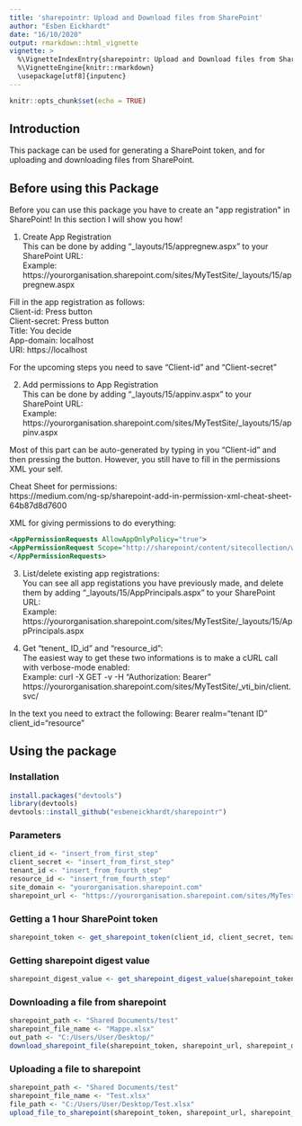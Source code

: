 ```yaml
---
title: 'sharepointr: Upload and Download files from SharePoint'
author: "Esben Eickhardt"
date: "16/10/2020"
output: rmarkdown::html_vignette
vignette: >
  %\VignetteIndexEntry{sharepointr: Upload and Download files from SharePoint}
  %\VignetteEngine{knitr::rmarkdown}
  \usepackage[utf8]{inputenc}
---
```


```r
knitr::opts_chunk$set(echo = TRUE)
```

## Introduction

This package can be used for generating a SharePoint token, and for uploading and downloading files from SharePoint.

## Before using this Package

Before you can use this package you have to create an \"app registration\" in SharePoint! In this section I will show you how!

1. Create App Registration  
This can be done by adding "_layouts/15/appregnew.aspx" to your SharePoint URL:  
Example: https://yourorganisation.sharepoint.com/sites/MyTestSite/_layouts/15/appregnew.aspx  
  
Fill in the app registration as follows:  
Client-id: Press button  
Client-secret: Press button  
Title: You decide  
App-domain: localhost  
URI: https://localhost  
  
For the upcoming steps you need to save "Client-id" and "Client-secret"  
  
2. Add permissions to App Registration  
This can be done by adding "_layouts/15/appinv.aspx" to your SharePoint URL:  
Example: https://yourorganisation.sharepoint.com/sites/MyTestSite/_layouts/15/appinv.aspx

Most of this part can be auto-generated by typing in you "Client-id" and then pressing the button. However, you still have to fill in the permissions XML your self.

Cheat Sheet for permissions:  
https://medium.com/ng-sp/sharepoint-add-in-permission-xml-cheat-sheet-64b87d8d7600

XML for giving permissions to do everything:  
```xml
<AppPermissionRequests AllowAppOnlyPolicy="true">
<AppPermissionRequest Scope="http://sharepoint/content/sitecollection/web" Right="FullControl" />
</AppPermissionRequests>
```

3. List/delete existing app registrations:  
You can see all app registations you have previously made, and delete them by adding "_layouts/15/AppPrincipals.aspx" to your SharePoint URL:  
Example: https://yourorganisation.sharepoint.com/sites/MyTestSite/_layouts/15/AppPrincipals.aspx

4. Get "tenent_ ID_id" and "resource_id":  
The easiest way to get these two informations is to make a cURL call with verbose-mode enabled:  
Example: curl -X GET -v -H "Authorization: Bearer" https://yourorganisation.sharepoint.com/sites/MyTestSite/_vti_bin/client.svc/

In the text you need to extract the following:
Bearer realm="tenant ID"
client_id="resource"

## Using the package
### Installation  

```r
install.packages("devtools")
library(devtools)
devtools::install_github("esbeneickhardt/sharepointr")
```

### Parameters
  
```r
client_id <- "insert_from_first_step"
client_secret <- "insert_from_first_step"
tenant_id <- "insert_from_fourth_step"
resource_id <- "insert_from_fourth_step"
site_domain <- "yourorganisation.sharepoint.com"
sharepoint_url <- "https://yourorganisation.sharepoint.com/sites/MyTestSite"
```

### Getting a 1 hour SharePoint token
  
```r
sharepoint_token <- get_sharepoint_token(client_id, client_secret, tenant_id, resource_id, site_domain)
```

### Getting sharepoint digest value
  
```r
sharepoint_digest_value <- get_sharepoint_digest_value(sharepoint_token, sharepoint_url)
```

### Downloading a file from sharepoint
  
```r
sharepoint_path <- "Shared Documents/test"
sharepoint_file_name <- "Mappe.xlsx"
out_path <- "C:/Users/User/Desktop/"
download_sharepoint_file(sharepoint_token, sharepoint_url, sharepoint_digest_value, sharepoint_path, sharepoint_file_name, out_path)
```

### Uploading a file to sharepoint
  
```r
sharepoint_path <- "Shared Documents/test"
sharepoint_file_name <- "Test.xlsx"
file_path <- "C:/Users/User/Desktop/Test.xlsx"
upload_file_to_sharepoint(sharepoint_token, sharepoint_url, sharepoint_digest_value, sharepoint_path, sharepoint_file_name, file_path)
```
